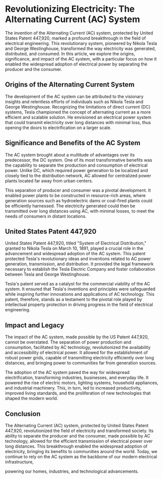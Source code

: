 # Revolutionizing Electricity: The Alternating Current (AC) System

The invention of the Alternating Current (AC) system, protected by United States Patent 447,920, marked a profound breakthrough in the field of electrical engineering. This revolutionary system, pioneered by Nikola Tesla and George Westinghouse, transformed the way electricity was generated, distributed, and consumed. In this article, we explore the origins, significance, and impact of the AC system, with a particular focus on how it enabled the widespread adoption of electrical power by separating the producer and the consumer.

## Origins of the Alternating Current System

The development of the AC system can be attributed to the visionary insights and relentless efforts of individuals such as Nikola Tesla and George Westinghouse. Recognizing the limitations of direct current (DC) systems, Tesla championed the concept of alternating current as a more efficient and scalable solution. He envisioned an electrical power system that could transmit electricity over long distances with minimal loss, thus opening the doors to electrification on a larger scale.

## Significance and Benefits of the AC System

The AC system brought about a multitude of advantages over its predecessor, the DC system. One of its most transformative benefits was the capability to separate the production and consumption of electrical power. Unlike DC, which required power generation to be localized and closely tied to the distribution network, AC allowed for centralized power plants located far away from urban centers.

This separation of producer and consumer was a pivotal development. It enabled power plants to be constructed in resource-rich areas, where generation sources such as hydroelectric dams or coal-fired plants could be efficiently harnessed. The electricity generated could then be transmitted over long distances using AC, with minimal losses, to meet the needs of consumers in distant locations.

## United States Patent 447,920

United States Patent 447,920, titled "System of Electrical Distribution," granted to Nikola Tesla on March 10, 1891, played a crucial role in the advancement and widespread adoption of the AC system. This patent protected Tesla's revolutionary ideas and inventions related to AC power generation, transmission, and distribution. It provided the legal framework necessary to establish the Tesla Electric Company and foster collaboration between Tesla and George Westinghouse.

Tesla's patent served as a catalyst for the commercial viability of the AC system. It ensured that Tesla's inventions and principles were safeguarded while inspiring further innovations and applications of AC technology. This patent, therefore, stands as a testament to the pivotal role played by intellectual property protection in driving progress in the field of electrical engineering.

## Impact and Legacy

The impact of the AC system, made possible by the US Patent 447,920, cannot be overstated. The separation of power production and consumption, facilitated by AC technology, revolutionized the availability and accessibility of electrical power. It allowed for the establishment of robust power grids, capable of transmitting electricity efficiently over long distances, and bringing power to communities far from generation sources.

The adoption of the AC system paved the way for widespread electrification, transforming industries, businesses, and everyday life. It powered the rise of electric motors, lighting systems, household appliances, and industrial machinery. This, in turn, led to increased productivity, improved living standards, and the proliferation of new technologies that shaped the modern world.

## Conclusion

The Alternating Current (AC) system, protected by United States Patent 447,920, revolutionized the field of electricity and transformed society. Its ability to separate the producer and the consumer, made possible by AC technology, allowed for the efficient transmission of electrical power over long distances. This breakthrough enabled the widespread adoption of electricity, bringing its benefits to communities around the world. Today, we continue to rely on the AC system as the backbone of our modern electrical infrastructure,

powering our homes, industries, and technological advancements.
